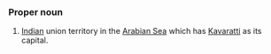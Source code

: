 ===Proper noun===
#[[India]]n union territory in the [[Arabian Sea]] which has [[Kavaratti]] as its capital.